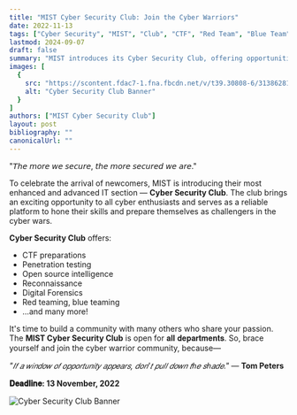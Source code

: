 ```yaml
---
title: "MIST Cyber Security Club: Join the Cyber Warriors"
date: 2022-11-13
tags: ["Cyber Security", "MIST", "Club", "CTF", "Red Team", "Blue Team"]
lastmod: 2024-09-07
draft: false
summary: "MIST introduces its Cyber Security Club, offering opportunities for students to enhance their skills in cybersecurity through CTFs, penetration testing, and more."
images: [
  {
    src: "https://scontent.fdac7-1.fna.fbcdn.net/v/t39.30808-6/313862815_125685193629923_5781719426300423987_n.jpg?stp=dst-jpg_s720x720&_nc_cat=104&ccb=1-7&_nc_sid=127cfc&_nc_eui2=AeHDTyezvCqUjhrcAXb8mmPgEloODD-_PTcSWg4MP789N_3jkKn_m8-w0XGnhgMgHVNczfPvJtBQpw9nC5p_SAwy&_nc_ohc=RdKm_SAcRrEQ7kNvgFIitXL&_nc_ht=scontent.fdac7-1.fna&oh=00_AYAswV_F7gTXEVX9dq_OiycMeBdWL9SDFJiFbdgmnud5bw&oe=66E19176",
    alt: "Cyber Security Club Banner"
  }
]
authors: ["MIST Cyber Security Club"]
layout: post
bibliography: ""
canonicalUrl: ""
---
```


"𝘛𝘩𝘦 𝘮𝘰𝘳𝘦 𝘸𝘦 𝘴𝘦𝘤𝘶𝘳𝘦, 𝘵𝘩𝘦 𝘮𝘰𝘳𝘦 𝘴𝘦𝘤𝘶𝘳𝘦𝘥 𝘸𝘦 𝘢𝘳𝘦."

To celebrate the arrival of newcomers, MIST is introducing their most enhanced and advanced IT section — **Cyber Security Club**. The club brings an exciting opportunity to all cyber enthusiasts and serves as a reliable platform to hone their skills and prepare themselves as challengers in the cyber wars.

**Cyber Security Club** offers:

* CTF preparations
* Penetration testing
* Open source intelligence
* Reconnaissance
* Digital Forensics
* Red teaming, blue teaming
* ...and many more!

It's time to build a community with many others who share your passion. The **MIST Cyber Security Club** is open for 𝐚𝐥𝐥 𝐝𝐞𝐩𝐚𝐫𝐭𝐦𝐞𝐧𝐭𝐬. So, brace yourself and join the cyber warrior community, because—

*"𝐼𝑓 𝑎 𝑤𝑖𝑛𝑑𝑜𝑤 𝑜𝑓 𝑜𝑝𝑝𝑜𝑟𝑡𝑢𝑛𝑖𝑡𝑦 𝑎𝑝𝑝𝑒𝑎𝑟𝑠, 𝑑𝑜𝑛'𝑡 𝑝𝑢𝑙𝑙 𝑑𝑜𝑤𝑛 𝑡ℎ𝑒 𝑠ℎ𝑎𝑑𝑒."*
— **Tom Peters**

**𝐃𝐞𝐚𝐝𝐥𝐢𝐧𝐞: 13 November, 2022**

![Cyber Security Club Banner](https://scontent.fdac7-1.fna.fbcdn.net/v/t39.30808-6/313862815_125685193629923_5781719426300423987_n.jpg?stp=dst-jpg_s720x720&_nc_cat=104\&ccb=1-7&_nc_sid=127cfc&_nc_eui2=AeHDTyezvCqUjhrcAXb8mmPgEloODD-_PTcSWg4MP789N_3jkKn_m8-w0XGnhgMgHVNczfPvJtBQpw9nC5p_SAwy&_nc_ohc=RdKm_SAcRrEQ7kNvgFIitXL&_nc_ht=scontent.fdac7-1.fna\&oh=00_AYAswV_F7gTXEVX9dq_OiycMeBdWL9SDFJiFbdgmnud5bw\&oe=66E19176)